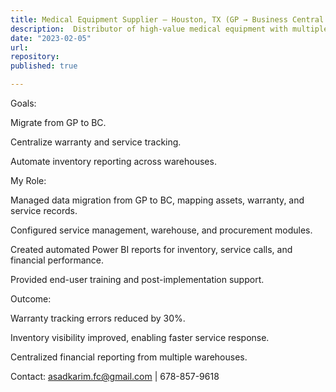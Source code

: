 ```yaml
---
title: Medical Equipment Supplier – Houston, TX (GP → Business Central Migration)
description:  Distributor of high-value medical equipment with multiple warehouses and service contracts. Needed to track inventory, service, and financials centrally.
date: "2023-02-05"
url: 
repository: 
published: true

---
```

Goals:

Migrate from GP to BC.

Centralize warranty and service tracking.

Automate inventory reporting across warehouses.

My Role:

Managed data migration from GP to BC, mapping assets, warranty, and service records.

Configured service management, warehouse, and procurement modules.

Created automated Power BI reports for inventory, service calls, and financial performance.

Provided end-user training and post-implementation support.

Outcome:

Warranty tracking errors reduced by 30%.

Inventory visibility improved, enabling faster service response.

Centralized financial reporting from multiple warehouses.

Contact: asadkarim.fc@gmail.com | 678-857-9618
